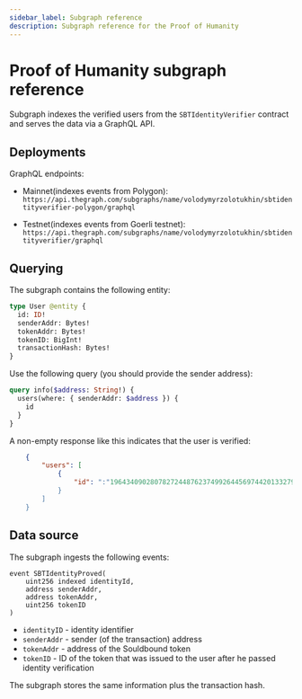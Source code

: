 ```yaml
---
sidebar_label: Subgraph reference
description: Subgraph reference for the Proof of Humanity
---
```


# Proof of Humanity subgraph reference

Subgraph indexes the verified users from the `SBTIdentityVerifier` contract and serves the data via a GraphQL API.

## Deployments

GraphQL endpoints:

- Mainnet(indexes events from Polygon): <OutLink href="https://api.thegraph.com/subgraphs/name/volodymyrzolotukhin/sbtidentityverifier-polygon/graphql">`https://api.thegraph.com/subgraphs/name/volodymyrzolotukhin/sbtidentityverifier-polygon/graphql`</OutLink>

- Testnet(indexes events from Goerli testnet): <OutLink href="https://api.thegraph.com/subgraphs/name/volodymyrzolotukhin/sbtidentityverifier/graphql">`https://api.thegraph.com/subgraphs/name/volodymyrzolotukhin/sbtidentityverifier/graphql`</OutLink>

## Querying

The subgraph contains the following entity:

```graphql
type User @entity {
  id: ID!
  senderAddr: Bytes!
  tokenAddr: Bytes!
  tokenID: BigInt!
  transactionHash: Bytes!
}
```

Use the following query (you should provide the sender address):

```graphql
query info($address: String!) {
  users(where: { senderAddr: $address }) {
    id
  }
}
```

A non-empty response like this indicates that the user is verified:

```json
    {
        "users": [
            {
                "id": ":"19643409028078272448762374992644569744201332795590556384983511405206634497"
            }
        ]
    }
```

## Data source

The subgraph ingests the following events:

```solidity
event SBTIdentityProved(
    uint256 indexed identityId,
    address senderAddr,
    address tokenAddr,
    uint256 tokenID
)
```

- `identityID` - identity identifier
- `senderAddr` - sender (of the transaction) address
- `tokenAddr` - address of the Souldbound token
- `tokenID` - ID of the token that was issued to the user after he passed identity verification

The subgraph stores the same information plus the transaction hash.
